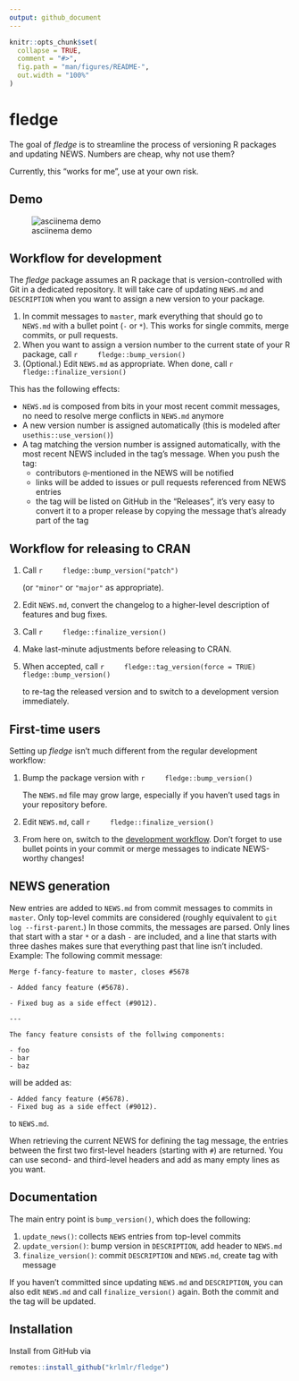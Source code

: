 ```yaml
---
output: github_document
---
```


<!-- README.md is generated from README.Rmd. Please edit that file -->

```r
knitr::opts_chunk$set(
  collapse = TRUE,
  comment = "#>",
  fig.path = "man/figures/README-",
  out.width = "100%"
)
```
# fledge

The goal of *fledge* is to streamline the process of versioning R packages and updating NEWS. Numbers are cheap, why not use them?

Currently, this "works for me", use at your own risk.

## Demo

![asciinema demo](readme/demo.gif)

## Workflow for development

The *fledge* package assumes an R package that is version-controlled with Git in a dedicated repository. It will take care of updating `NEWS.md` and `DESCRIPTION` when you want to assign a new version to your package.

1. In commit messages to `master`, mark everything that should go to `NEWS.md` with a bullet point (`-` or `*`). This works for single commits, merge commits, or pull requests.
1. When you want to assign a version number to the current state of your R package, call
    ```r
    fledge::bump_version()
    ```
1. (Optional.) Edit `NEWS.md` as appropriate. When done, call
    ```r
    fledge::finalize_version()
    ```

This has the following effects:

- `NEWS.md` is composed from bits in your most recent commit messages, no need to resolve merge conflicts in `NEWS.md` anymore
- A new version number is assigned automatically (this is modeled after `usethis::use_version()`)
- A tag matching the version number is assigned automatically, with the most recent NEWS included in the tag's message. When you push the tag:
    - contributors `@`-mentioned in the NEWS will be notified
    - links will be added to issues or pull requests referenced from NEWS entries
    - the tag will be listed on GitHub in the "Releases", it's very easy to convert it to a proper release by copying the message that's already part of the tag


## Workflow for releasing to CRAN

1. Call
    ```r
    fledge::bump_version("patch")
    ```
    
    (or `"minor"` or `"major"` as appropriate).
1. Edit `NEWS.md`, convert the changelog to a higher-level description of features and bug fixes.
1. Call
    ```r
    fledge::finalize_version()
    ```
1. Make last-minute adjustments before releasing to CRAN.
1. When accepted, call
    ```r
    fledge::tag_version(force = TRUE)
    fledge::bump_version()
    ```
    
    to re-tag the released version and to switch to a development version immediately.

## First-time users

Setting up *fledge* isn't much different from the regular development workflow:

1. Bump the package version with
    ```r
    fledge::bump_version()
    ```
    
    The `NEWS.md` file may grow large, especially if you haven't used tags in your repository before.
1. Edit `NEWS.md`, call
    ```r
    fledge::finalize_version()
    ```
1. From here on, switch to the [development workflow](#workflow-for-development). Don't forget to use bullet points in your commit or merge messages to indicate NEWS-worthy changes!

## NEWS generation

New entries are added to `NEWS.md` from commit messages to commits in `master`. Only top-level commits are considered (roughly equivalent to `git log --first-parent`.) In those commits, the messages are parsed. Only lines that start with a star `*` or a dash `-` are included, and a line that starts with three dashes makes sure that everything past that line isn't included. Example: The following commit message:

```
Merge f-fancy-feature to master, closes #5678

- Added fancy feature (#5678).

- Fixed bug as a side effect (#9012).

---

The fancy feature consists of the follwing components:

- foo
- bar
- baz
```

will be added as:

```
- Added fancy feature (#5678).
- Fixed bug as a side effect (#9012).
```

to `NEWS.md`.

When retrieving the current NEWS for defining the tag message, the entries between the first two first-level headers (starting with `# `) are returned. You can use second- and third-level headers and add as many empty lines as you want.


## Documentation

The main entry point is `bump_version()`, which does the following:

1. `update_news()`: collects `NEWS` entries from top-level commits
2. `update_version()`: bump version in `DESCRIPTION`, add header to `NEWS.md`
3. `finalize_version()`: commit `DESCRIPTION` and `NEWS.md`, create tag with message

If you haven't committed since updating `NEWS.md` and `DESCRIPTION`, you can also edit `NEWS.md` and call `finalize_version()` again. Both the commit and the tag will be updated.


## Installation

Install from GitHub via

``` r
remotes::install_github("krlmlr/fledge")
```
